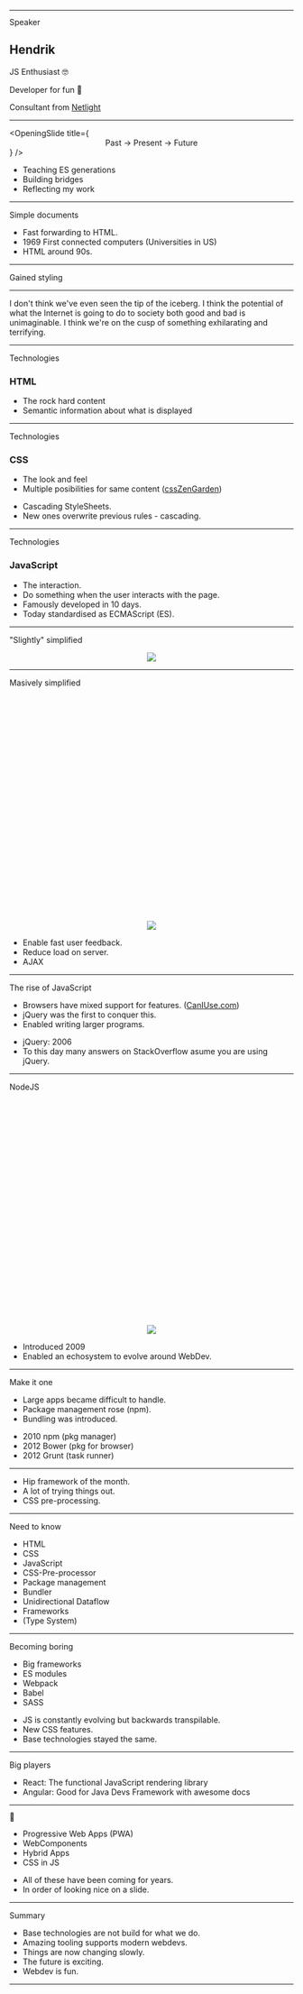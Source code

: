 





<Head>
  <title>Webdevs history</title>
</Head>

<OpeningSlide
  title="A short history of webdevs future 🔮"
  subtitle="An introduction and reminder."
  author='Hendrik Wallbaum'
/>

<BackgroundBubbles />

---

<SlideHeadline sectionTitle='This talk'><span style="line-height: 1em;">Speaker</span></SlideHeadline>

<CustomSplit>

<Center>

<Portrait src={imgPortrait} />

</Center>

## <PrimaryColored>Hendrik</PrimaryColored>

JS Enthusiast 🤓

Developer for fun 🥳

Consultant from <a href="https://netlight.com" target="_blank">Netlight</a>

</CustomSplit>

---

<OpeningSlide
  title={
    <span style="text-align: center; display: block;">
      Past → <PrimaryColored>Present</PrimaryColored> → Future
    </span>
  }
/>

<Notes>

- Teaching ES generations
- Building bridges
- Reflecting my work

</Notes>

---

<SlideHeadline sectionTitle='Websites'>Simple documents</SlideHeadline>

<Website resetStyles={true} title='Basic website 🖥'>

  <MfWebsite />

</Website>

<Notes>

- Fast forwarding to HTML.
- 1969 First connected computers (Universities in US)
- HTML around 90s.

</Notes>

---

<SlideHeadline sectionTitle='Websites'>Gained styling</SlideHeadline>

<Website resetStyles={true} title='With style 😎'>

  <BetterMfWebsite />

</Website>

---

<Central>

<BackgroundImage src={imgPotential} blur />

<Quote credit='David Bowie (1999)'>

I don't think we've even seen the tip of the iceberg. I think the potential of what the Internet is going to do to society both good and bad is unimaginable. I think we're on the cusp of something exhilarating and terrifying.

</Quote>

</Central>

---

<SlideHeadline sectionTitle='Websites'>Technologies</SlideHeadline>

<ImageSplit src={imgHTML}>

### HTML
- The rock hard content
- Semantic information about what is displayed

</ImageSplit>

---

<SlideHeadline sectionTitle='Websites'>Technologies</SlideHeadline>

<ImageSplit src={imgCSS}>

### CSS
- The look and feel
- Multiple posibilities for same content ([cssZenGarden](http://www.csszengarden.com/))

</ImageSplit>

<Notes>

- Cascading StyleSheets.
- New ones overwrite previous rules - cascading.

</Notes>

---

<SlideHeadline sectionTitle='Websites'>Technologies</SlideHeadline>

<ImageSplit src={imgJS}>

### JavaScript

- The interaction.
- Do something when the user interacts with the page.
- Famously developed in 10 days.
- Today standardised as ECMAScript (ES).

</ImageSplit>

---

<SlideHeadline sectionTitle='The Internet'>"Slightly" simplified</SlideHeadline>

<Center>

<img src={imgInternet} />

</Center>

---

<SlideHeadline sectionTitle='Web requests'>Masively simplified</SlideHeadline>

<Center>

<img src={imgRequest} style="margin-top: 10vh;" />

</Center>

<Notes>

- Enable fast user feedback.
- Reduce load on server.
- AJAX

</Notes>

---

<SlideHeadline sectionTitle='WebDev'>The rise of JavaScript</SlideHeadline>

- Browsers have mixed support for features. ([CanIUse.com](https://caniuse.com/))
- jQuery was the first to conquer this.
- Enabled writing larger programs.

<Boids />

<Notes>

- jQuery: 2006
- To this day many answers on StackOverflow asume you are using jQuery.

</Notes>

---

<SlideHeadline sectionTitle='WebDev'>NodeJS</SlideHeadline>

<Center>

<img src={imgNode} style="margin-top: 10vh;"/>

</Center>

<Notes>

- Introduced 2009
- Enabled an echosystem to evolve around WebDev.

</Notes>

---

<SlideHeadline sectionTitle='WebDev'>Make it one</SlideHeadline>

- Large apps became difficult to handle.
- Package management rose (npm).
- Bundling was introduced.

<Boids/>

<Notes>

- 2010 npm (pkg manager)
- 2012 Bower (pkg for browser)
- 2012 Grunt (task runner)

</Notes>

---

<BackgroundImage blur src={imgCreative} />

<OpeningSlide title="Creative years" />

<Notes>

- Hip framework of the month.
- A lot of trying things out.
- CSS pre-processing.

</Notes>

---

<SlideHeadline sectionTitle='WebDev'>Need to know</SlideHeadline>

- HTML
- CSS
- JavaScript
- CSS-Pre-processor
- Package management
- Bundler
- Unidirectional Dataflow
- Frameworks
- (Type System)

<Boids />

---

<SlideHeadline sectionTitle='WebDev'>Becoming boring</SlideHeadline>

- Big frameworks
- ES modules
- Webpack
- Babel
- SASS

<Boids />

<Notes>

- JS is constantly evolving but backwards transpilable.
- New CSS features.
- Base technologies stayed the same.

</Notes>

---

<SlideHeadline sectionTitle='WebDev'>Big players</SlideHeadline>

<LargeImage src={imgStateFrameworks} />

<Credit credit="State of JavaScript 2019" creditLink="https://2019.stateofjs.com/overview/" />

<Notes>

- React: The functional JavaScript rendering library
- Angular: Good for Java Devs Framework with awesome docs

</Notes>

---

<SlideHeadline sectionTitle='Future'><span style="line-height: 1em;">🔮</span></SlideHeadline>

- Progressive Web Apps (PWA)
- WebComponents
- Hybrid Apps
- CSS in JS

<Boids />

<Notes>

- All of these have been coming for years.
- In order of looking nice on a slide.

</Notes>

---

<SlideHeadline sectionTitle='This talk'>Summary</SlideHeadline>

- Base technologies are not build for what we do.
- Amazing tooling supports modern webdevs.
- Things are now changing slowly.
- The future is exciting.
- Webdev is fun.

<Boids />

---

<ClosingSlide
  title="A short history of webdevs future 🔮"
  author='Hendrik Wallbaum'
/>

<Boids left />